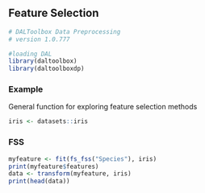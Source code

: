 ## Feature Selection

```r
# DALToolbox Data Preprocessing
# version 1.0.777

#loading DAL
library(daltoolbox) 
library(daltoolboxdp)
```

### Example
General function for exploring feature selection methods

```r
iris <- datasets::iris
```

### FSS

```r
myfeature <- fit(fs_fss("Species"), iris)
print(myfeature$features)
data <- transform(myfeature, iris)
print(head(data))
```

